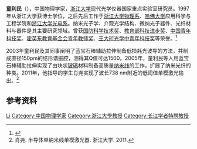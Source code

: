 '''童利民'''（{{bd|1969年|||}}），中国物理学家，[[浙江大学|浙江大学]]现代光学仪器国家重点实验室研究员。1997年从浙江大学获博士学位，之后先后工作于[[浙江大学物理系|浙江大学物理系]]、[[哈佛大学|哈佛大学]]应用科学与工程学院和[[浙江大学光电系|浙江大学光电系]]。纳米光子学、介观光学结构、微纳光子器件、光纤材料与器件是其主要研究领域。曾获[[国防科学技术奖|国防科学技术奖]]、[[教育部科技进步奖|教育部科技进步奖]]、[[中国青年科技奖|中国青年科技奖]]、[[霍英东教育基金会青年教师奖|霍英东教育基金会青年教师奖]]、[[王大珩光学中青年科技奖|王大珩光学中青年科技奖]]等荣誉。<ref>{{Cite web |url=http://www.moi-lab.zju.edu.cn/about.asp?info_kind=005002&ID=1498 |title=国家杰出青年基金获得者童利民 |access-date=2013-11-30 |archive-url=https://web.archive.org/web/20131203051922/http://www.moi-lab.zju.edu.cn/about.asp?info_kind=005002&ID=1498 |archive-date=2013-12-03 |dead-url=yes }}</ref>

2003年童利民及其同事阐明了蓝宝石棒辅助拉伸制备低损耗光波导的方法，并制成直径150pm的结形谐振腔，测得其Q值可达1500。2005年，童利民等人用蓝宝石棒辅助拉伸实现了由块状[[玻璃|玻璃]]材料制备高质量[[纳米线|纳米线]]的工作，扩展了纳米光纤的种类。2011年，他指导的学生肖尧实现了波长738 nm附近的低阈值单模激光输出。<ref>肖尧. 半导体单纳米线单模激光器. 浙江大学. 2011.</ref>

== 参考资料 ==
{{reflist}}
{{2012年度“长江学者奖励计划”特聘教授}}
{{Authority control}}
{{DEFAULTSORT:Tong童}}
[[Category:童姓|Li]]
[[Category:中国物理学家|Category:中国物理学家]]
[[Category:浙江大學教授|Category:浙江大學教授]]
[[Category:长江学者特聘教授|Category:长江学者特聘教授]]
